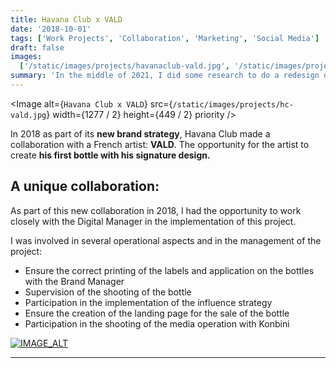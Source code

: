 ```yaml
---
title: Havana Club x VALD
date: '2018-10-01'
tags: ['Work Projects', 'Collaboration', 'Marketing', 'Social Media']
draft: false
images:
  ['/static/images/projects/havanaclub-vald.jpg', '/static/images/projects/havanaclub-vald.jpg']
summary: 'In the middle of 2021, I did some research to do a redesign of my personal website. This one was starting to get pretty old...'
---
```


<Image
  alt={`Havana Club x VALD`}
  src={`/static/images/projects/hc-vald.jpg`}
  width={1277 / 2}
  height={449 / 2}
  priority
/>

In 2018 as part of its **new brand strategy**, Havana Club made a collaboration with a French artist: **VALD**. The opportunity for the artist to create **his first bottle with his signature design.**

## A unique collaboration:

As part of this new collaboration in 2018, I had the opportunity to work closely with the Digital Manager in the implementation of this project.

I was involved in several operational aspects and in the management of the project:

- Ensure the correct printing of the labels and application on the bottles with the Brand Manager
- Supervision of the shooting of the bottle
- Participation in the implementation of the influence strategy
- Ensure the creation of the landing page for the sale of the bottle
- Participation in the shooting of the media operation with Konbini

[![IMAGE_ALT](/static/images/projects/hc-vald-konbini.jpg)](https://www.facebook.com/konbinifr/videos/327390041148742/)

---
